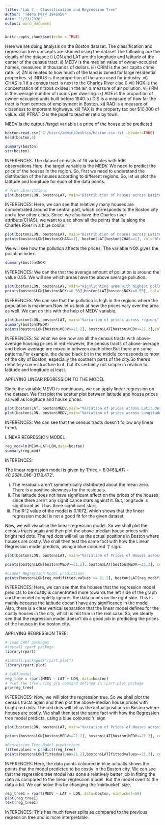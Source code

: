 ---
title: "Lab 7 - Classification and Regression Tree"
author: "Teena Mary 1948058"
date: "1/23/2020"
output: word_document
---

```{r setup, include=FALSE}
knitr::opts_chunk$set(echo = TRUE)
```

Here we are doing analysis on the Boston dataset. The classification and regression tree concepts are studied using the dataset.The following are the details of the dataset:
i) LON and LAT are the longitude and latitude of the center of the census tract.
ii) MEDV is the median value of owner-occupied homes, measured in thousands of dollars.
iii) CRIM is the per capita crime rate.
iv) ZN is related to how much of the land is zoned for large residential properties.
v) INDUS is the proportion of the area used for industry.
vi) CHAS is 1 if a census tract is next to the Charles River else 0
vii) NOX is the concentration of nitrous oxides in the air, a measure of air pollution.
viii) RM is the average number of rooms per dwelling.
ix) AGE is the proportion of owner-occupied units built before 1940.
x) DIS is a measure of how far the tract is from centres of employment in Boston.
xi) RAD is a measure of closeness to important highways.
xii) TAX is the property tax per $10,000 of value.
xiii) PTRATIO is the pupil to teacher ratio by town. 

MEDV is the output /target variable i.e price of the house to be predicted
```{r}
boston=read.csv('C:/Users/admin/Desktop/boston.csv.txt',header=TRUE)
head(boston,5)
```

```{r}
summary(boston)
str(boston)
```

INFERENCES:
The dataset consists of 16 variables with 506 observations.Here, the target variable is the MEDV. We need to predict the price of the houses in the region. So, first we need to understand the distribution of the houses according to different regions. So, let us plot the latitude and longitude for each of the data points.

```{r}
# Plot observations
plot(boston$LON, boston$LAT, main="Distribution of houses across Latitude and Longitude",xlab="Longitude",ylab="Latitude",pch=20,cex.main=1.1,col.main="Red",col="Dark Green")

```

INFERENCES:
Here, we can see that relatively many houses are concentrated around the central part, which corresponds to the Boston city and a few other cities. Since, we also have the Charles river attribute(CHAS), we want to also show all the points that lie along the Charles River in a blue colour.

```{r}
plot(boston$LON, boston$LAT, main="Distribution of houses across Latitude and Longitude",xlab="Longitude",ylab="Latitude",pch=20,cex.main=1.1,col.main="Red",col="Dark Green")
points(boston$LON[boston$CHAS==1], boston$LAT[boston$CHAS==1], col="blue", pch=19)
```


We will see how the pollution affects the prices. The variable NOX gives the pollution index.

```{r}
summary(boston$NOX)
```

INFERENCES:
We can the that the average amount of pollution is around the value 0.55. We will see which areas have the above average pollution.

```{r}
plot(boston$LON, boston$LAT, main="Highlighting area with highest pollution",xlab="Longitude",ylab="Latitude",pch=20,cex.main=1.1,col.main="Red",col="blue")
points(boston$LON[boston$NOX>=0.55],boston$LAT[boston$NOX>=0.55], col="dark green", pch=20)
```

INFERENCES:
We can see that the pollution is high in the regions where the population is maximum.Now let us look at how the prices vary over the area as well. We can do this with the help of MEDV variable. 

```{r}
plot(boston$LON, boston$LAT, main="Variation of prices across regions",xlab="Longitude",ylab="Latitude",pch=20,cex.main=1.1,col.main="Red",col="black")
summary(boston$MEDV)
points(boston$LON[boston$MEDV>=21.2], boston$LAT[boston$MEDV>=21.2],col="red",pch=20)
```

INFERENCES:
So what we see now are all the census tracts with above-average housing prices in red.However, the census tracts of above-average and below-average are mixed in between each other.But there are some patterns.For example, the dense black bit in the middle corresponds to most of the city of Boston, especially the southern parts of the city.So there’s definitely some structure to it, but it’s certainly not simple in relation to latitude and longitude at least.

APPLYING LINEAR REGRESSION TO THE MODEL

Since the variable MEVD is continuous, we can apply linear regression on the dataset. We first plot the scatter plot between latitude and house prices as well as longitude and house prices.

```{r}
plot(boston$LAT, boston$MEDV,main="Variation of prices across Latitude",xlab="Latitude",ylab="Prices",pch=20,cex.main=1,col.main="Red",col="black")
plot(boston$LON, boston$MEDV,main="Variation of prices across Longitude",xlab="Longitude",ylab="Prices",pch=20,cex.main=1,col.main="Red",col="black")
```

INFERENCES:
We can see that the census tracts doesn't follow any linear trend.

LINEAR REGRESSION MODEL

```{r}
reg_mod=lm(MEDV~LAT+LON,data=boston)
summary(reg_mod)
```

INFERENCES:

The linear regression model is given by 'Price = 8.046*(LAT) - 40.268*(LON)-3178.472'.

i) The residuals aren't symmetrically distributed about the mean zero. There is a positive skewness for the residuals.
ii) The latitude does not have significant effect on the prices of the houses, since there aren't any significance stars against it. But, longitude is significant as it has three significant stars.
iii) The R^2 value of the model is 0.1072, which shows that the linear regression model is  not a good fit for the given dataset.

Now, we will visualise the linear regression model. So we shall plot the census tracts again and then plot the above-median house prices with bright red dots. The red dots will tell us the actual positions in Boston where houses are costly. We shall then test the same fact with how the Linear Regression model predicts, using  a blue coloured '(' sign.

```{r}
plot(boston$LON, boston$LAT, main="Variation of Prices of Houses across Latitude and Longitude",xlab="Longitude",ylab="Latitude",pch=20,cex.main=1.1,col.main="Red",col="Dark Green")

points(boston$LON[boston$MEDV>=21.2], boston$LAT[boston$MEDV>=21.2], col="red", pch=20)

#Linear Regression Model predictions
points(boston$LON[reg_mod$fitted.values >= 21.2], boston$LAT[reg_mod$fitted.values >= 21.2], col="blue", pch=40)
```

INFERENCES:
Here, we can see that the houses that the regression model predicts to be costly is conentrated more towards the left side of the graph and the model completly ignores the data points on the right side. This is mainly because the latitude doesn't have any significance in the model. Also, there is a clear vertical separation that the linear model defines for the costly houses in the city, which is not true in the real case. So, we clearly see that the regression model doesn't do a good job in predicting the prices of the houses in the boston city. 

APPLYING REGRESSION TREE:
```{r}
# Load CART packages
#install rpart package
library(rpart)

#install.packages("rpart.plot")
library(rpart.plot)
```

```{r}
# CART model
reg_tree = rpart(MEDV ~ LAT + LON, data=boston)
# Plot the tree using prp command defined in rpart.plot package
prp(reg_tree)
```

INFERENCES:
Now, we will plot the regression tree. So we shall plot the census tracts again and then plot the above-median house prices with bright red dots. The red dots will tell us the actual positions in Boston where houses are costly. We shall then test the same fact with how the Regression tree model predicts, using  a blue coloured '(' sign.

```{r}
plot(boston$LON, boston$LAT, main="Variation of Prices of Houses across Latitude and Longitude",xlab="Longitude",ylab="Latitude",pch=20,cex.main=1.1,col.main="Red",col="Dark Green")

points(boston$LON[boston$MEDV>=21.2], boston$LAT[boston$MEDV>=21.2], col="red", pch=20)

#Regression Tree Model predictions
fittedvalues = predict(reg_tree)
points(boston$LON[fittedvalues>21.2],boston$LAT[fittedvalues>=21.2], col="blue", pch=1)
```

INFERENCES:
Here, the data points coloured in blue actually shows the points that the model predicted to be costly in the Boston city. We can see that the regression tree model has done a relatively better job in fitting the data as compared to the linear regression model. But the model overfits the data a bit. We can solve this by changing the 'minbucket' size. 

```{r}
reg_tree1 = rpart(MEDV ~ LAT + LON, data=boston, minbucket=50)
plot(reg_tree1)
text(reg_tree1)
```

INFERENCES:
This has much fewer splits as compared to the previous regression tree and is more interpretable.